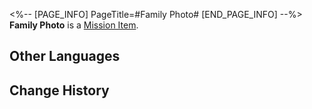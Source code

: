 <%-- [PAGE_INFO]
PageTitle=#Family Photo#
[END_PAGE_INFO] --%>
{{Item Infobox
|id          = 140372
|image       = Item Family Photo.png
|type        = Mission Item
|invCategory = Missions
|rarity      = 3
|effect      = 
|description = A picture of a family of three. On it is written: "When we first arrived in Xianzhou &mdash; Renault." It seems to be dated about a hundred years ago...
}}
'''Family Photo''' is a [[Mission Item]].

==Other Languages==
{{Other Languages
|en   = Family Photo
|zhs  = 家庭照片
|zht  = 家庭照片
|ja   = 家族写真
|ko   = 가족사진
|es   = Foto de familia
|fr   = Photo de famille
|ru   = Семейная фотография
|th   = รูปครอบครัว
|vi   = Ảnh Gia Đình
|de   = Familienfoto
|id   = Foto Keluarga
|pt   = Foto de Família
}}

==Change History==
{{Change History|1.5}}